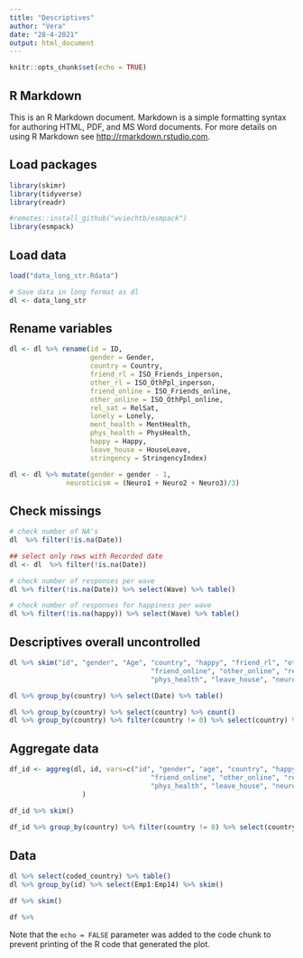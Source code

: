 ```yaml
---
title: "Descriptives"
author: "Vera"
date: "28-4-2021"
output: html_document
---
```

```r
knitr::opts_chunk$set(echo = TRUE)
```

## R Markdown

This is an R Markdown document. Markdown is a simple formatting syntax for authoring HTML, PDF, and MS Word documents. For more details on using R Markdown see <http://rmarkdown.rstudio.com>.

## Load packages
```r
library(skimr)
library(tidyverse)
library(readr)

#remotes::install_github("wviechtb/esmpack")
library(esmpack)
```

## Load data
```r
load("data_long_str.Rdata")

# Save data in long format as dl
dl <- data_long_str
```

## Rename variables
```r
dl <- dl %>% rename(id = ID, 
                    gender = Gender,
                    country = Country,
                    friend_rl = ISO_Friends_inperson, 
                    other_rl = ISO_OthPpl_inperson,
                    friend_online = ISO_Friends_online, 
                    other_online = ISO_OthPpl_online, 
                    rel_sat = RelSat, 
                    lonely = Lonely, 
                    ment_health = MentHealth, 
                    phys_health = PhysHealth, 
                    happy = Happy, 
                    leave_house = HouseLeave, 
                    stringency = StringencyIndex)

dl <- dl %>% mutate(gender = gender - 1, 
              neuroticism = (Neuro1 + Neuro2 + Neuro3)/3)
```
## Check missings
```r
# check number of NA's
dl  %>% filter(!is.na(Date))

## select only rows with Recorded date
dl <- dl  %>% filter(!is.na(Date))

# check number of responses per wave
dl %>% filter(!is.na(Date)) %>% select(Wave) %>% table()

# check number of responses for happiness per wave
dl %>% filter(!is.na(happy)) %>% select(Wave) %>% table()
```
## Descriptives overall uncontrolled
```r
dl %>% skim("id", "gender", "Age", "country", "happy", "friend_rl", "other_rl", 
                                   "friend_online", "other_online", "rel_sat", "lonely", "ment_health", 
                                   "phys_health", "leave_house", "neuroticism", "stringency")
```
```r
dl %>% group_by(country) %>% select(Date) %>% table()

dl %>% group_by(country) %>% select(country) %>% count()
dl %>% group_by(country) %>% filter(country != 0) %>% select(country) %>% table()
```

## Aggregate data
```r
df_id <- aggreg(dl, id, vars=c("id", "gender", "age", "country", "happy", "friend_rl", "other_rl", 
                                   "friend_online", "other_online", "rel_sat", "lonely", "ment_health", 
                                   "phys_health", "leave_house", "neuroticism")
                  )
 
df_id %>% skim()
```
```r
df_id %>% group_by(country) %>% filter(country != 0) %>% select(country) %>% table()
```


## Data
```r
dl %>% select(coded_country) %>% table()
dl %>% group_by(id) %>% select(Emp1:Emp14) %>% skim()

```




```r

df %>% skim()

df %>% 
```

Note that the `echo = FALSE` parameter was added to the code chunk to prevent printing of the R code that generated the plot.
